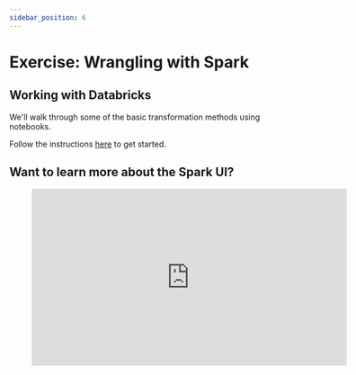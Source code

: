 ```yaml
---
sidebar_position: 6
---
```

# Exercise: Wrangling with Spark

## Working with Databricks
We'll walk through some of the basic transformation methods using notebooks.

Follow the instructions [here](https://github.com/data-derp/small-exercises/blob/master/databricks-spark-certification/README.md) to get started.

## Want to learn more about the Spark UI?

<div style={{textAlign: 'center'}}>

<figure class="video-container">
    <iframe width="560" height="315" src="https://www.youtube.com/embed/rNpzrkB5KQQ" title="YouTube video player" frameborder="0" allow="accelerometer; autoplay; clipboard-write; encrypted-media; gyroscope; picture-in-picture" allowfullscreen></iframe>
</figure>

</div>